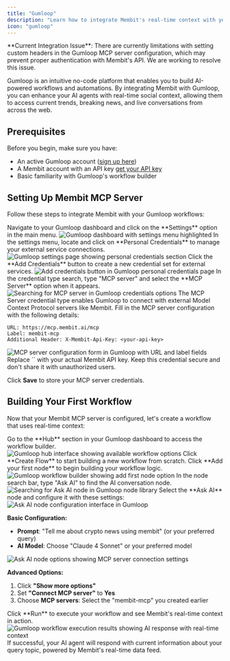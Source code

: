 ```yaml
---
title: "Gumloop"
description: "Learn how to integrate Membit's real-time context with your Gumloop workflows using MCP server."
icon: "gumloop"
---
```


<Warning>
  **Current Integration Issue**: There are currently limitations with setting
  custom headers in the Gumloop MCP server configuration, which may prevent
  proper authentication with Membit's API. We are working to resolve this issue.
</Warning>

Gumloop is an intuitive no-code platform that enables you to build AI-powered workflows and automations. By integrating Membit with Gumloop, you can enhance your AI agents with real-time social context, allowing them to access current trends, breaking news, and live conversations from across the web.

## Prerequisites

Before you begin, make sure you have:

- An active Gumloop account ([sign up here](https://gumloop.com))
- A Membit account with an API key [get your API key](/access-and-auth)
- Basic familiarity with Gumloop's workflow builder

## Setting Up Membit MCP Server

Follow these steps to integrate Membit with your Gumloop workflows:

<Steps>
<Step title="Access Settings">
Navigate to your Gumloop dashboard and click on the **Settings** option in the main menu.

<Frame>
<img src="/images/gumloop/go-to-setting.png" alt="Gumloop dashboard with settings menu highlighted" className="w-full max-h-64 object-contain" />
</Frame>
</Step>

<Step title="Go to Personal Credentials">
In the settings menu, locate and click on **Personal Credentials** to manage your external service connections.

<Frame>
<img src="/images/gumloop/personal-cred.png" alt="Gumloop settings page showing personal credentials section" className="w-full max-h-64 object-contain" />
</Frame>
</Step>

<Step title="Add New Credentials">
Click the **Add Credentials** button to create a new credential set for external services.

<Frame>
<img src="/images/gumloop/add-cred.png" alt="Add credentials button in Gumloop personal credentials page" />
</Frame>
</Step>

<Step title="Search for MCP Server">
In the credential type search, type "MCP server" and select the **MCP Server** option when it appears.

<Frame>
  <img
    src="/images/gumloop/search-mcp-server.png"
    alt="Searching for MCP server in Gumloop credentials options"
  />
</Frame>

<Check>
The MCP Server credential type enables Gumloop to connect with external Model Context Protocol servers like Membit.
</Check>
</Step>

<Step title="Configure MCP Server Settings">
Fill in the MCP server configuration with the following details:

```
URL: https://mcp.membit.ai/mcp
Label: membit-mcp
Additional Header: X-Membit-Api-Key: <your-api-key>
```

<Frame>
  <img
    src="/images/gumloop/mcp-server.png"
    alt="MCP server configuration form in Gumloop with URL and label fields"
  />
</Frame>

<Warning>
Replace `<your-api-key>` with your actual Membit API key. Keep this credential secure and don't share it with unauthorized users.
</Warning>

Click **Save** to store your MCP server credentials.

</Step>
</Steps>

## Building Your First Workflow

Now that your Membit MCP server is configured, let's create a workflow that uses real-time context:

<Steps>
<Step title="Navigate to the Hub">
Go to the **Hub** section in your Gumloop dashboard to access the workflow builder.

<Frame>
<img src="/images/gumloop/hub.png" alt="Gumloop hub interface showing available workflow options" />
</Frame>
</Step>

<Step title="Create New Flow">
  Click **Create Flow** to start building a new workflow from scratch.
</Step>

<Step title="Add Your First Node">
Click **Add your first node** to begin building your workflow logic.

<Frame>
<img src="/images/gumloop/first-node.png" alt="Gumloop workflow builder showing add first node option" />
</Frame>
</Step>

<Step title="Search for Ask AI">
In the node search bar, type "Ask AI" to find the AI conversation node.

<Frame>
<img src="/images/gumloop/ask-ai.png" alt="Searching for Ask AI node in Gumloop node library" />
</Frame>
</Step>

<Step title="Configure Ask AI Node">
Select the **Ask AI** node and configure it with these settings:

<Frame>
  <img
    src="/images/gumloop/ask-ai-detail.png"
    alt="Ask AI node configuration interface in Gumloop"
  />
</Frame>

**Basic Configuration:**

- **Prompt**: "Tell me about crypto news using membit" (or your preferred query)
- **AI Model**: Choose "Claude 4 Sonnet" or your preferred model

<Frame>
  <img
    src="/images/gumloop/ask-ai-option.png"
    alt="Ask AI node options showing MCP server connection settings"
  />
</Frame>

**Advanced Options:**

1. Click **"Show more options"**
2. Set **"Connect MCP server"** to **Yes**
3. Choose **MCP servers**: Select the "membit-mcp" you created earlier

</Step>

<Step title="Test Your Workflow">
Click **Run** to execute your workflow and see Membit's real-time context in action.

<Frame caption="Workflow execution showing real-time context from Membit">
  <img
    src="/images/gumloop/run.png"
    alt="Gumloop workflow execution results showing AI response with real-time context"
  />
</Frame>

<Check>
If successful, your AI agent will respond with current information about your query topic, powered by Membit's real-time data feed.
</Check>
</Step>
</Steps>
